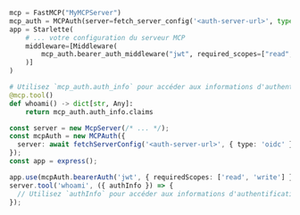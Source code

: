 
<Tabs groupId="sdk">

<TabItem value="python" label="Python">

```python
mcp = FastMCP("MyMCPServer")
mcp_auth = MCPAuth(server=fetch_server_config('<auth-server-url>', type=AuthServerType.OIDC))
app = Starlette(
    # ... votre configuration du serveur MCP
    middleware=[Middleware(
        mcp_auth.bearer_auth_middleware("jwt", required_scopes=["read", "write"])
    )]
)

# Utilisez `mcp_auth.auth_info` pour accéder aux informations d'authentification pour la requête en cours
@mcp.tool()
def whoami() -> dict[str, Any]:
    return mcp_auth.auth_info.claims
```

</TabItem>
<TabItem value="node" label="Node.js">

```ts
const server = new McpServer(/* ... */);
const mcpAuth = new MCPAuth({
  server: await fetchServerConfig('<auth-server-url>', { type: 'oidc' }),
});
const app = express();

app.use(mcpAuth.bearerAuth('jwt', { requiredScopes: ['read', 'write'] }));
server.tool('whoami', ({ authInfo }) => {
  // Utilisez `authInfo` pour accéder aux informations d'authentification transmises depuis `req.auth`
});
```

</TabItem>
</Tabs>
